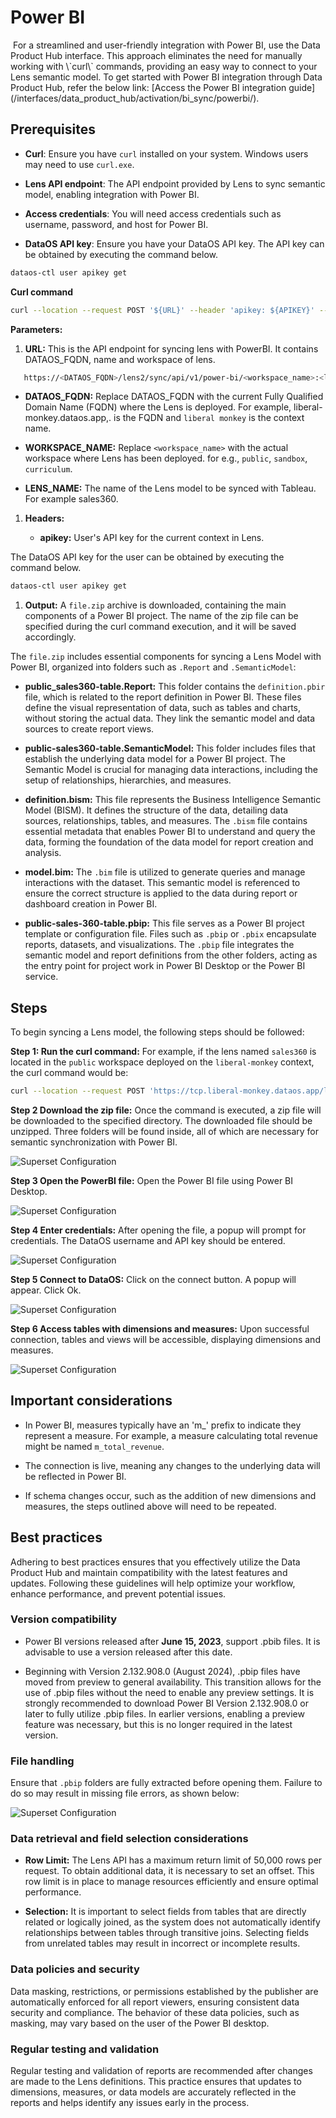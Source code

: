 # Power BI

<Tip>
   For a streamlined and user-friendly integration with Power BI, use the Data Product Hub interface. This approach eliminates the need for manually working with \`curl\` commands, providing an easy way to connect to your Lens semantic model. To get started with Power BI integration through Data Product Hub, refer the below link: [Access the Power BI integration guide](/interfaces/data_product_hub/activation/bi_sync/powerbi/).
</Tip>

## Prerequisites

* **Curl**: Ensure you have `curl` installed on your system. Windows users may need to use `curl.exe`.

* **Lens API endpoint**: The API endpoint provided by Lens to sync semantic model, enabling integration with Power BI.

* **Access credentials**: You will need access credentials such as username, password, and host for Power BI.

* **DataOS API key**: Ensure you have your DataOS API key. The API key can be obtained by executing the command below.

```bash
dataos-ctl user apikey get
```

**Curl command**

```bash
curl --location --request POST '${URL}' --header 'apikey: ${APIKEY}' --output ${FILE_NAME}.zip
```

**Parameters:**

1. **URL:**  This is the API endpoint for syncing lens with PowerBI. It contains DATAOS\_FQDN, name and workspace of lens.

```bash
   https://<DATAOS_FQDN>/lens2/sync/api/v1/power-bi/<workspace_name>:<lens_name> 
```

* **DATAOS\_FQDN:** Replace DATAOS\_FQDN with the current Fully Qualified Domain Name (FQDN) where the Lens is deployed. For example, liberal-monkey.dataos.app,. is the FQDN and `liberal monkey` is the context name.

* **WORKSPACE\_NAME:** Replace `<workspace_name>` with the actual workspace where Lens has been deployed. for e.g., `public`, `sandbox`, `curriculum`.

* **LENS\_NAME:** The name of the Lens model to be synced with Tableau. For example sales360.

1. **Headers:**

   * **apikey:** User's API key for the current context in Lens.

The DataOS API key for the user can be obtained by executing the command below.

```bash
dataos-ctl user apikey get
```

1. **Output:** A `file.zip` archive is downloaded, containing the main components of a Power BI project. The name of the zip file can be specified during the curl command execution, and it will be saved accordingly.

The `file.zip` includes essential components for syncing a Lens Model with Power BI, organized into folders such as `.Report` and `.SemanticModel`:

* **public\_sales360-table.Report:** This folder contains the `definition.pbir` file, which is related to the report definition in Power BI. These files define the visual representation of data, such as tables and charts, without storing the actual data. They link the semantic model and data sources to create report views.

* **public-sales360-table.SemanticModel:** This folder includes files that establish the underlying data model for a Power BI project. The Semantic Model is crucial for managing data interactions, including the setup of relationships, hierarchies, and measures.

* **definition.bism:** This file represents the Business Intelligence Semantic Model (BISM). It defines the structure of the data, detailing data sources, relationships, tables, and measures. The `.bism` file contains essential metadata that enables Power BI to understand and query the data, forming the foundation of the data model for report creation and analysis.

* **model.bim:** The `.bim` file is utilized to generate queries and manage interactions with the dataset. This semantic model is referenced to ensure the correct structure is applied to the data during report or dashboard creation in Power BI.

* **public-sales-360-table.pbip:** This file serves as a Power BI project template or configuration file. Files such as `.pbip` or `.pbix` encapsulate reports, datasets, and visualizations. The `.pbip` file integrates the semantic model and report definitions from the other folders, acting as the entry point for project work in Power BI Desktop or the Power BI service.

## Steps

To begin syncing a Lens model, the following steps should be followed:

**Step 1: Run the curl command:** For example, if the lens named `sales360` is located in the `public` workspace deployed on the `liberal-monkey` context, the curl command would be:

```bash
curl --location --request POST 'https://tcp.liberal-monkey.dataos.app/lens2/sync/api/v1/power-bi/public:sales360' --header 'apikey: abcdefgh==' --output file.zip 
```

**Step 2 Download the zip file:**  Once the command is executed, a zip file will be downloaded to the specified directory. The downloaded file should be unzipped. Three folders will be found inside, all of which are necessary for semantic synchronization with Power BI.

![Superset Configuration](/resources/lens/bi_integration/powerbi2.png)

**Step 3 Open the PowerBI file:** Open the Power BI file using Power BI Desktop.

![Superset Configuration](/resources/lens/bi_integration/powerbi3.png)

**Step 4 Enter credentials:**  After opening the file, a popup will prompt for credentials. The DataOS username and API key should be entered.

![Superset Configuration](/resources/lens/bi_integration/powerbi4.png)

**Step 5 Connect to DataOS:** Click on the connect button. A popup will appear. Click Ok.

![Superset Configuration](/resources/lens/bi_integration/powerbi6.png)

**Step 6 Access tables with dimensions and measures:** Upon successful connection, tables and views will be accessible, displaying dimensions and measures.

![Superset Configuration](/resources/lens/bi_integration/powerbi7.png)

## Important considerations

* In Power BI, measures typically have an 'm\_' prefix to indicate they represent a measure. For example, a measure calculating total revenue might be named `m_total_revenue`.

* The connection is live, meaning any changes to the underlying data will be reflected in Power BI.

* If schema changes occur, such as the addition of new dimensions and measures, the steps outlined above will need to be repeated.

## Best practices

Adhering to best practices ensures that you effectively utilize the Data Product Hub and maintain compatibility with the latest features and updates. Following these guidelines will help optimize your workflow, enhance performance, and prevent potential issues.

### **Version compatibility**

* Power BI versions released after **June 15, 2023**, support .pbib files. It is advisable to use a version released after this date.

* Beginning with Version 2.132.908.0 (August 2024), .pbip files have moved from preview to general availability. This transition allows for the use of .pbip files without the need to enable any preview settings. It is strongly recommended to download Power BI Version 2.132.908.0 or later to fully utilize .pbip files. In earlier versions, enabling a preview feature was necessary, but this is no longer required in the latest version.

### **File handling**

Ensure that `.pbip` folders are fully extracted before opening them. Failure to do so may result in missing file errors, as shown below:

![Superset Configuration](/resources/lens/bi_integration/image.png)

### **Data retrieval and field selection considerations**

* **Row Limit:** The Lens API has a maximum return limit of 50,000 rows per request. To obtain additional data, it is necessary to set an offset. This row limit is in place to manage resources efficiently and ensure optimal performance.

* **Selection:** It is important to select fields from tables that are directly related or logically joined, as the system does not automatically identify relationships between tables through transitive joins. Selecting fields from unrelated tables may result in incorrect or incomplete results.

### **Data policies and security**

Data masking, restrictions, or permissions established by the publisher are automatically enforced for all report viewers, ensuring consistent data security and compliance. The behavior of these data policies, such as masking, may vary based on the user of the Power BI desktop.

### **Regular testing and validation**

Regular testing and validation of reports are recommended after changes are made to the Lens definitions. This practice ensures that updates to dimensions, measures, or data models are accurately reflected in the reports and helps identify any issues early in the process.